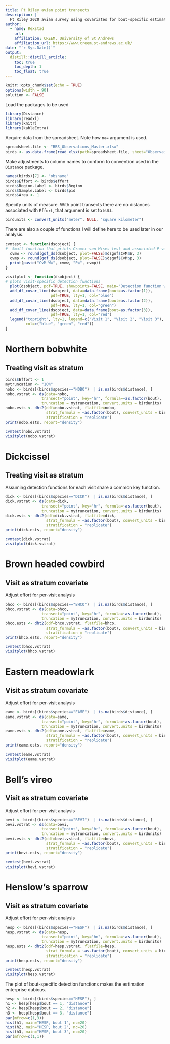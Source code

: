 ```yaml
---
title: Ft Riley avian point transects
description: |
  Ft Riley 2020 avian survey using covariates for bout-specific estimates.
author:
  - name: Rexstad 
    url: 
    affiliation: CREEM, University of St Andrews
    affiliation_url: https://www.creem.st-andrews.ac.uk/
date: "`r Sys.Date()`"
output: 
  distill::distill_article:
    toc: true
    toc_depth: 1
    toc_float: true
---
```


```r
knitr::opts_chunk$set(echo = TRUE)
options(width = 90)
solution <- FALSE
```

Load the packages to be used

```r
library(Distance)
library(readxl)
library(knitr)
library(kableExtra)
```

Acquire data from the spreadsheet.  Note how `na=` argument is used.

```r
spreadsheet.file <- "BBS_Observations_Master.xlsx"
birds <- as.data.frame(read_xlsx(path=spreadsheet.file, sheet="Observaitons", na="NA"))
```

Make adjustments to column names to conform to convention used in the `Distance` package.

```r
names(birds)[7] <- "obsname"
birds$Effort <- birds$effort
birds$Region.Label <- birds$Region
birds$Sample.Label <- birds$pid
birds$Area <- 1
```

Specify units of measure.  With point transects there are no distances associated with `Effort`, that argument is set to `NULL`.

```r
birdunits <- convert_units("meter", NULL, "square kilometer")
```


There are also a couple of functions I will define here to be used later in our analysis.

```r
cvmtest <- function(dsobject) {
#  Small function that prints Cramer-von Mises test and associated P-value
  cvmw <- round(gof_ds(dsobject, plot=FALSE)$dsgof$CvM$W, 3)
  cvmp <- round(gof_ds(dsobject, plot=FALSE)$dsgof$CvM$p, 3)
  print(paste("CvM W=", cvmw, "P=", cvmp))
}

visitplot <- function(dsobject) {
# plots visit-specific detection functions
  plot(dsobject, pdf=TRUE, showpoints=FALSE, main="Detection function with visit as covariate")
  add_df_covar_line(dsobject, data=data.frame(bout=as.factor(1)), 
                    pdf=TRUE, lty=1, col="blue")
  add_df_covar_line(dsobject, data=data.frame(bout=as.factor(2)), 
                    pdf=TRUE, lty=1, col="green")
  add_df_covar_line(dsobject, data=data.frame(bout=as.factor(3)),
                    pdf=TRUE, lty=1, col="red")
  legend("topright", lty=1, legend=c("Visit 1", "Visit 2", "Visit 3"),
         col=c("blue", "green", "red"))
}
```

# Northern bobwhite

## Treating visit as stratum

```r
birds$Effort <- 1
mytruncation <- "10%"
nobo <- birds[(birds$species=="NOBO")  | is.na(birds$distance), ]
nobo.vstrat <- ds(data=nobo,
                transect="point", key="hr", formula=~as.factor(bout),
                truncation = mytruncation, convert.units = birdunits)
nobo.ests <- dht2(ddf=nobo.vstrat, flatfile=nobo,
                  strat_formula = ~as.factor(bout), convert_units = birdunits,
                  stratification = "replicate")
print(nobo.ests, report="density")
```

```r
cvmtest(nobo.vstrat)
visitplot(nobo.vstrat)
```

# Dickcissel

## Treating visit as stratum

Assuming detection functions for each visit share a common key function.

```r
dick <- birds[(birds$species=="DICK")  | is.na(birds$distance), ]
dick.vstrat <- ds(data=dick,
                transect="point", key="hr", formula=~as.factor(bout),
                truncation = mytruncation, convert.units = birdunits)
dick.ests <- dht2(ddf=dick.vstrat, flatfile=dick,
                  strat_formula = ~as.factor(bout), convert_units = birdunits,
                  stratification = "replicate")
print(dick.ests, report="density")
```

```r
cvmtest(dick.vstrat)
visitplot(dick.vstrat)
```

# Brown headed cowbird

## Visit as stratum covariate

Adjust effort for per-visit analysis

```r
bhco <- birds[(birds$species=="BHCO")  | is.na(birds$distance), ]
bhco.vstrat <- ds(data=bhco,
                transect="point", key="hr", formula=~as.factor(bout),
                truncation = mytruncation, convert.units = birdunits)
bhco.ests <- dht2(ddf=bhco.vstrat, flatfile=bhco,
                  strat_formula = ~as.factor(bout), convert_units = birdunits,
                  stratification = "replicate")
print(bhco.ests, report="density")
```

```r
cvmtest(bhco.vstrat)
visitplot(bhco.vstrat)
```

# Eastern meadowlark

## Visit as stratum covariate

Adjust effort for per-visit analysis

```r
eame <- birds[(birds$species=="EAME")  | is.na(birds$distance), ]
eame.vstrat <- ds(data=eame,
                transect="point", key="hr", formula=~as.factor(bout),
                truncation = mytruncation, convert.units = birdunits)
eame.ests <- dht2(ddf=eame.vstrat, flatfile=eame,
                  strat_formula = ~as.factor(bout), convert_units = birdunits,
                  stratification = "replicate")
print(eame.ests, report="density")
```

```r
cvmtest(eame.vstrat)
visitplot(eame.vstrat)
```

# Bell's vireo
## Visit as stratum covariate

Adjust effort for per-visit analysis

```r
bevi <- birds[(birds$species=="BEVI")  | is.na(birds$distance), ]
bevi.vstrat <- ds(data=bevi,
                transect="point", key="hr", formula=~as.factor(bout),
                truncation = mytruncation, convert.units = birdunits)
bevi.ests <- dht2(ddf=bevi.vstrat, flatfile=bevi,
                  strat_formula = ~as.factor(bout), convert_units = birdunits,
                  stratification = "replicate")
print(bevi.ests, report="density")
```

```r
cvmtest(bevi.vstrat)
visitplot(bevi.vstrat)
```

# Henslow's sparrow

## Visit as stratum covariate

Adjust effort for per-visit analysis

```r
hesp <- birds[(birds$species=="HESP")  | is.na(birds$distance), ]
hesp.vstrat <- ds(data=hesp,
                transect="point", key="hn", formula=~as.factor(bout),
                truncation = mytruncation, convert.units = birdunits)
hesp.ests <- dht2(ddf=hesp.vstrat, flatfile=hesp,
                  strat_formula = ~as.factor(bout), convert_units = birdunits,
                  stratification = "replicate")
print(hesp.ests, report="density")
```

```r
cvmtest(hesp.vstrat)
visitplot(hesp.vstrat)
```

The plot of bout-specific detection functions makes the estimation enterprise dubious.

```r
hesp <- birds[(birds$species=="HESP"), ]
h1 <- hesp[hesp$bout == 1, "distance"]
h2 <- hesp[hesp$bout == 2, "distance"]
h3 <- hesp[hesp$bout == 3, "distance"]
par(mfrow=c(1,3))
hist(h1, main="HESP, bout 1", nc=20)
hist(h2, main="HESP, bout 2", nc=20)
hist(h3, main="HESP, bout 3", nc=20)
par(mfrow=c(1,1))
```